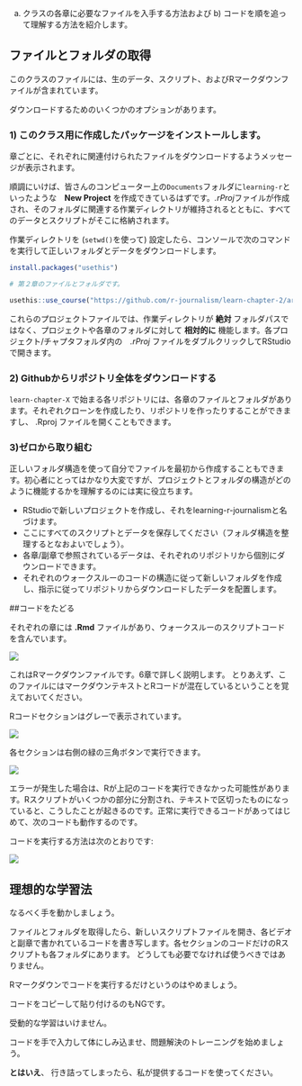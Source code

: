 a) クラスの各章に必要なファイルを入手する方法および b) コードを順を追って理解する方法を紹介します。

## ファイルとフォルダの取得

このクラスのファイルには、生のデータ、スクリプト、およびRマークダウンファイルが含まれています。

ダウンロードするためのいくつかのオプションがあります。

### 1) このクラス用に作成したパッケージをインストールします。

章ごとに、それぞれに関連付けられたファイルをダウンロードするようメッセージが表示されます。

順調にいけば、皆さんのコンピューター上の`Documents`フォルダに`learning-r`といったような　**New Project** を作成できているはずです。*.rProj*ファイルが作成され、そのフォルダに関連する作業ディレクトリが維持されるとともに、すべてのデータとスクリプトがそこに格納されます。

作業ディレクトリを (`setwd()`を使って) 設定したら、コンソールで次のコマンドを実行して正しいフォルダとデータをダウンロードします。

```r
install.packages("usethis")

# 第２章のファイルとフォルダです。

usethis::use_course("https://github.com/r-journalism/learn-chapter-2/archive/master.zip")

```

これらのプロジェクトファイルでは、作業ディレクトリが **絶対** フォルダパスではなく、プロジェクトや各章のフォルダに対して **相対的に** 機能します。各プロジェクト/チャプタフォルダ内の　*.rProj* ファイルをダブルクリックしてRStudioで開きます。

### 2) Githubからリポジトリ全体をダウンロードする

`learn-chapter-X` で始まる各リポジトリには、各章のファイルとフォルダがあります。それぞれクローンを作成したり、リポジトリを作ったりすることができますし、 .Rproj ファイルを開くこともできます。

### 3)ゼロから取り組む

正しいフォルダ構造を使って自分でファイルを最初から作成することもできます。初心者にとってはかなり大変ですが、プロジェクトとフォルダの構造がどのように機能するかを理解するのには実に役立ちます。

* RStudioで新しいプロジェクトを作成し、それをlearning-r-journalismと名づけます。
* ここにすべてのスクリプトとデータを保存してください（フォルダ構造を整理するとなおよいでしょう）。
* 各章/副章で参照されているデータは、それぞれのリポジトリから個別にダウンロードできます。
* それぞれのウォークスルーのコードの構造に従って新しいフォルダを作成し、指示に従ってリポジトリからダウンロードしたデータを配置します。

##コードをたどる

それぞれの章には **.Rmd** ファイルがあり、ウォークスルーのスクリプトコードを含んでいます。

![](/how_to_use_r/project_for_class/images/rmd_file.png?classes=shadow)

これはRマークダウンファイルです。6章で詳しく説明します。
とりあえず、このファイルにはマークダウンテキストとRコードが混在しているということを覚えておいてください。

Rコードセクションはグレーで表示されています。

![](/how_to_use_r/project_for_class/images/r_chunks.png?classes=shadow)

各セクションは右側の緑の三角ボタンで実行できます。

![](/how_to_use_r/project_for_class/images/run_current_chunk.png?classes=shadow)

エラーが発生した場合は、Rが上記のコードを実行できなかった可能性があります。Rスクリプトがいくつかの部分に分割され、テキストで区切ったものになっていると、こうしたことが起きるのです。正常に実行できるコードがあってはじめて、次のコードも動作するのです。

コードを実行する方法は次のとおりです:

![](/how_to_use_r/project_for_class/images/run_chunks_above.png?classes=shadow)

## 理想的な学習法

なるべく手を動かしましょう。

ファイルとフォルダを取得したら、新しいスクリプトファイルを開き、各ビデオと副章で書かれているコードを書き写します。各セクションのコードだけのRスクリプトも各フォルダにあります。 どうしても必要でなければ使うべきではありません。

Rマークダウンでコードを実行するだけというのはやめましょう。

コードをコピーして貼り付けるのもNGです。

受動的な学習はいけません。

コードを手で入力して体にしみ込ませ、問題解決のトレーニングを始めましょう。

**とはいえ**、 行き詰ってしまったら、私が提供するコードを使ってください。
